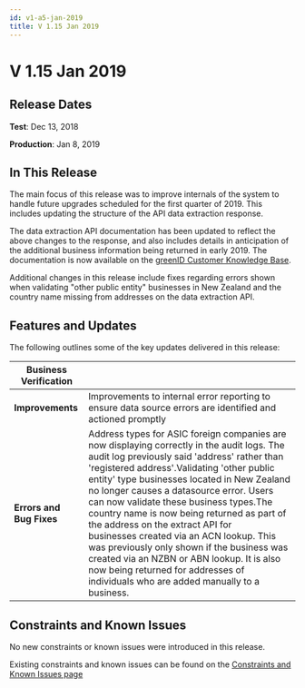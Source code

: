 ```yaml
---
id: v1-a5-jan-2019
title: V 1.15 Jan 2019
---
```


# V 1.15 Jan 2019

## Release Dates

**Test**: Dec 13, 2018

**Production**: Jan 8, 2019

## In This Release

The main focus of this release was to improve internals of the system to handle future upgrades scheduled for the first quarter of 2019. This includes updating the structure of the API data extraction response.

The data extraction API documentation has been updated to reflect the above changes to the response, and also includes details in anticipation of the additional business information being returned in early 2019. The documentation is now available on the [greenID Customer Knowledge Base](https://vixverify.atlassian.net/wiki/spaces/GREEN/pages/393805869/greenID+Business+API+businessVerification+-+GET).

Additional changes in this release include fixes regarding errors shown when validating "other public entity" businesses in New Zealand and the country name missing from addresses on the data extraction API.

## Features and Updates

The following outlines some of the key updates delivered in this release:

| **Business Verification** |                                                                                                                                                                                                                                                                                                                                                                                                                                                                                                                                                                                                                                              |
| ------------------------- | -------------------------------------------------------------------------------------------------------------------------------------------------------------------------------------------------------------------------------------------------------------------------------------------------------------------------------------------------------------------------------------------------------------------------------------------------------------------------------------------------------------------------------------------------------------------------------------------------------------------------------------------- |
| **Improvements**          | Improvements to internal error reporting to ensure data source errors are identified and actioned promptly                                                                                                                                                                                                                                                                                                                                                                                                                                                                                                                                   |
| **Errors and Bug Fixes**  | Address types for ASIC foreign companies are now displaying correctly in the audit logs. The audit log previously said 'address' rather than 'registered address'.Validating 'other public entity' type businesses located in New Zealand no longer causes a datasource error. Users can now validate these business types.The country name is now being returned as part of the address on the extract API for businesses created via an ACN lookup. This was previously only shown if the business was created via an NZBN or ABN lookup. It is also now being returned for addresses of individuals who are added manually to a business. |

## Constraints and Known Issues

No new constraints or known issues were introduced in this release.

Existing constraints and known issues can be found on the [Constraints and Known Issues page](https://vixverify.atlassian.net/wiki/spaces/GREEN/pages/452460547/greenID+Business+Constraints+and+Known+Issues)
